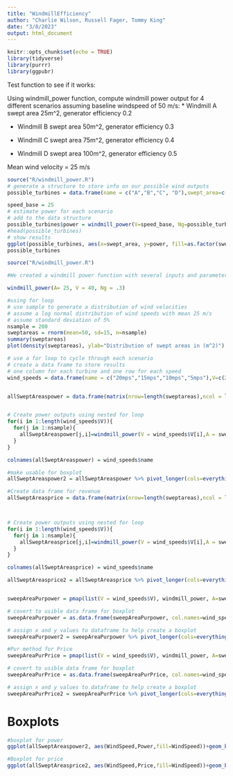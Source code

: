 ```yaml
---
title: "WindmillEfficiency"
author: "Charlie Wilson, Russell Fager, Tommy King"
date: "3/8/2023"
output: html_document
---
```


```r
knitr::opts_chunk$set(echo = TRUE)
library(tidyverse)
library(purrr)
library(ggpubr)
```
Test function to see if it works:

Using windmill_power function, compute windmill power output for 4 different scenarios assuming baseline windspeed of 50 m/s:
* Windmill A  swept area 25m^2, generator efficiency 0.2

* Windmill B swept area 50m^2, generator efficiency 0.3

* Windmill C swept area 75m^2, generator efficiency 0.4

* Windmill D swept area 100m^2, generator efficiency 0.5

Mean wind velocity = 25 m/s 

```r
source("R/windmill_power.R")
# generate a structure to store info on our possible wind outputs
possible_turbines = data.frame(name = c("A","B","C", "D"),swept_area=c(25,50,75,100), generator_eff = c(0.2,0.3,0.4,0.5))

speed_base = 25
# estimate power for each scenario
# add to the data structure
possible_turbines$power = windmill_power(V=speed_base, Ng=possible_turbines$generator_eff, A = possible_turbines$swept_area)
#head(possible_turbines)
# show results                         
ggplot(possible_turbines, aes(x=swept_area, y=power, fill=as.factor(swept_area)))+geom_col()+labs(y="Power (Watts)", x="Swept Area (m2)", fill="Swept Area (m2)")
possible_turbines

```
```r
source("R/windmill_power.R")

#We created a windmill power function with several inputs and parameters the generates two outputs wind power in kWh and revenue from wind power based on current market price (12 cents)

windmill_power(A= 25, V = 40, Ng = .3)
```




```r
#using for loop
# use sample to generate a distribution of wind velocities 
# assume a log normal distribution of wind speeds with mean 25 m/s
# assume standard deviation of 5%
nsample = 200
sweptareas = rnorm(mean=50, sd=15, n=nsample)
summary(sweptareas)
plot(density(sweptareas), ylab="Distribution of swept areas in (m^2)")

# use a for loop to cycle through each scenario
# create a data frame to store results 
# one column for each turbine and one row for each speed
wind_speeds = data.frame(name = c("20mps","15mps","10mps","5mps"),V=c(20,15,10,5))


allSweptAreaspower = data.frame(matrix(nrow=length(sweptareas),ncol = length(wind_speeds$name)))


# Create power outputs using nested for loop
for(i in 1:length(wind_speeds$V)){
  for(j in 1:nsample){
    allSweptAreaspower[j,i]=windmill_power(V = wind_speeds$V[i],A = sweptareas[j], hidePower = FALSE, hidePrice = TRUE)
  }
}

colnames(allSweptAreaspower) = wind_speeds$name

#make usable for boxplot
allSweptAreaspower2 = allSweptAreaspower %>% pivot_longer(cols=everything(), names_to="WindSpeed", values_to="Power")

#Create data frame for revenue
allSweptAreasprice = data.frame(matrix(nrow=length(sweptareas),ncol = length(wind_speeds$name)))



# Create power outputs using nested for loop
for(i in 1:length(wind_speeds$V)){
  for(j in 1:nsample){
    allSweptAreasprice[j,i]=windmill_power(V = wind_speeds$V[i],A = sweptareas[j], hidePower = TRUE, hidePrice = FALSE)
  }
}

colnames(allSweptAreasprice) = wind_speeds$name

allSweptAreasprice2 = allSweptAreasprice %>% pivot_longer(cols=everything(), names_to="WindSpeed", values_to="Price")


sweepAreaPurpower = pmap(list(V = wind_speeds$V), windmill_power, A=sweptareas, hidePower = FALSE, hidePrice = TRUE)

# covert to usible data frame for boxplot
sweepAreaPurpower = as.data.frame(sweepAreaPurpower, col.names=wind_speeds$name)

# assign x and y values to dataframe to help create a boxplot
sweepAreaPurpower2 = sweepAreaPurpower %>% pivot_longer(cols=everything(), names_to="WindSpeed", values_to="power")

#Pur method for Price
sweepAreaPurPrice = pmap(list(V = wind_speeds$V), windmill_power, A=sweptareas, hidePower = TRUE, hidePrice = FALSE)

# covert to usible data frame for boxplot
sweepAreaPurPrice = as.data.frame(sweepAreaPurPrice, col.names=wind_speeds$name)

# assign x and y values to dataframe to help create a boxplot
sweepAreaPurPrice2 = sweepAreaPurPrice %>% pivot_longer(cols=everything(), names_to="WindSpeed", values_to="price")

```


# Boxplots

```r

#boxplot for power
ggplot(allSweptAreaspower2, aes(WindSpeed,Power,fill=WindSpeed))+geom_boxplot()+ggtitle("Windmill Power Output") + labs( y = "Power (kWh)")

#Boxplot for price
ggplot(allSweptAreasprice2, aes(WindSpeed,Price,fill=WindSpeed))+geom_boxplot()+ggtitle("Windmill Revenue") + labs( y = "$ per second")
```

